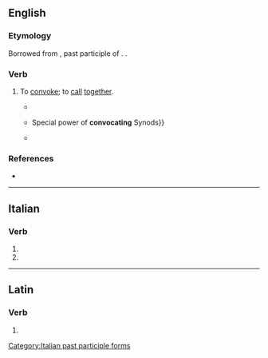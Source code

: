 ==English==

===Etymology===
Borrowed from {{bor|en|la|convocatus}}, past participle of {{m|la|convocare||to convocate}}. {{doublet|en|convoke}}.

===Verb===
{{en-verb}}

# {{lb|en|obsolete|transitive}} To [[convoke]]; to [[call]] [[together]].
#* {{RQ:Barrow Pope}}
#*{{quote|en|{{...}}Special power of '''convocating''' Synods}}
#* {{quote-book|en|1694|George Dawson|Origo Legum|passage=A General Synod was when all the Bishops of every Diocess of the whole Empire were '''Convocated''' by the Emperour}}

===References===
* {{R:Webster 1913}}

----

==Italian==

===Verb===
{{head|it|verb form}}

# {{inflection of|it|convocare||2|p|pres|indc|;|2|p|impr}}
# {{feminine plural of|it|convocato}}

[[Category:Italian past participle forms]]

----

==Latin==

===Verb===
{{la-verb-form|convocāte}}

# {{inflection of|la|convocō||2|p|pres|actv|impr}}